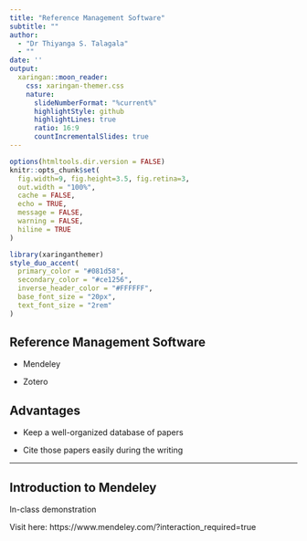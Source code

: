 ```yaml
---
title: "Reference Management Software"
subtitle: ""  
author: 
  - "Dr Thiyanga S. Talagala"
  - ""
date: ''
output:
  xaringan::moon_reader:
    css: xaringan-themer.css
    nature:
      slideNumberFormat: "%current%"
      highlightStyle: github
      highlightLines: true
      ratio: 16:9
      countIncrementalSlides: true
---
```


```r
options(htmltools.dir.version = FALSE)
knitr::opts_chunk$set(
  fig.width=9, fig.height=3.5, fig.retina=3,
  out.width = "100%",
  cache = FALSE,
  echo = TRUE,
  message = FALSE, 
  warning = FALSE,
  hiline = TRUE
)
```

```r
library(xaringanthemer)
style_duo_accent(
  primary_color = "#081d58",
  secondary_color = "#ce1256",
  inverse_header_color = "#FFFFFF",
  base_font_size = "20px",
  text_font_size = "2rem"
)
```


## Reference Management Software

- Mendeley

- Zotero

## Advantages

- Keep a well-organized database of papers

- Cite those papers easily during the writing

---

## Introduction to Mendeley

In-class demonstration

Visit here: https://www.mendeley.com/?interaction_required=true